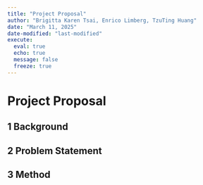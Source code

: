 ```yaml
---
title: "Project Proposal"
author: "Brigitta Karen Tsai, Enrico Limberg, TzuTing Huang"
date: "March 11, 2025"
date-modified: "last-modified"
execute: 
  eval: true
  echo: true
  message: false
  freeze: true
---
```


# Project Proposal

## 1 Background

## 2 Problem Statement

## 3 Method

